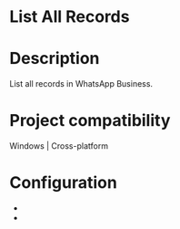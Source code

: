﻿# List All Records

# Description

List all records in WhatsApp Business.

# Project compatibility

Windows | Cross-platform

# Configuration

* 
*
